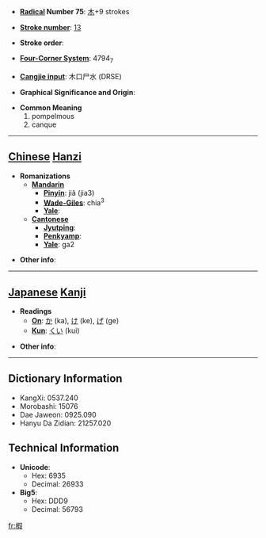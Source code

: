 * '''[[Wiktionary:Chinese radical index| Radical]] Number 75''': [[Wiktionary:Chinese radical index 木|木]]+9 strokes

* '''[[Wiktionary:Chinese total strokes index|Stroke number]]''': [[Wiktionary:Chinese total strokes index 13|13]]

* '''Stroke order''': 

* '''[[Wiktionary:Chinese four corner index|Four-Corner System]]''': 4794<sub>7</sub>

* '''[[Wiktionary:Chinese Cangjie index|Cangjie input]]''': 木口尸水 (DRSE)

* '''Graphical Significance and Origin''': 

* '''Common Meaning'''
*#pompelmous
*# canque


----

== [[Chinese]] [[Hanzi]] ==

* '''Romanizations'''
** '''[[Mandarin]]'''
*** '''[[Pinyin]]''': jiǎ (jia3)
*** '''[[Wade-Giles]]''': chia<sup>3</sup>
*** '''[[Yale]]''': 
** '''[[Cantonese]]'''
*** '''[[Jyutping]]''':
*** '''[[Penkyamp]]''': 
*** '''[[Yale]]''': ga2

* '''Other info''': 

----

== [[Japanese]] [[Kanji]] ==

* '''Readings'''
** '''[[On]]''': [[か]] (ka), [[け]] (ke), [[げ]] (ge)
** '''[[Kun]]''': [[くい]] (kui)

* '''Other info''':  

----

== Dictionary Information ==

* KangXi: 0537.240
* Morobashi: 15076
* Dae Jaweon: 0925.090
* Hanyu Da Zidian: 21257.020

== Technical Information ==

* '''Unicode''':
** Hex: 6935
** Decimal: 26933
* '''Big5''':
** Hex: DDD9
** Decimal: 56793

[[fr:椵]]